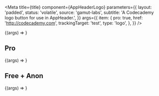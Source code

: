 

<Meta
  title={title}
  component={AppHeaderLogo}
  parameters={{
    layout: 'padded',
    status: 'volatile',
    source: 'gamut-labs',
    subtitle: 'A Codecademy logo button for use in AppHeader.',
  }}
  args={{
    item: {
      pro: true,
      href: 'http://codecademy.com',
      trackingTarget: 'test',
      type: 'logo',
    },
  }}
/>

<Canvas>
  <Story name="AppHeaderLogo">{(args) => <AppHeaderLogo {...args} />}</Story>
</Canvas>

<PropsTable story="AppHeaderLogo" />

## Pro

<Canvas>
  <Story name="Pro">{(args) => <AppHeaderLogo {...args} />}</Story>
</Canvas>

## Free + Anon

<Canvas>
  <Story
    name="Free + Anon"
    args={{
      item: {
        pro: false,
        href: 'http://codecademy.com',
        trackingTarget: 'test',
        type: 'logo',
      },
    }}
  >
    {(args) => <AppHeaderLogo {...args} />}
  </Story>
</Canvas>
